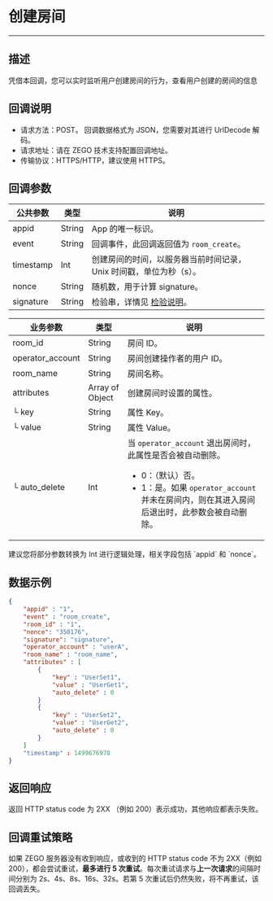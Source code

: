 # 创建房间

---

## 描述
凭借本回调，您可以实时监听用户创建房间的行为，查看用户创建的房间的信息

## 回调说明

- 请求方法：POST。
  <Note title="说明">
  回调数据格式为 JSON，您需要对其进行 UrlDecode 解码。
  </Note>
- 请求地址：请在 ZEGO 技术支持配置回调地址。
- 传输协议：HTTPS/HTTP，建议使用 HTTPS。


## 回调参数

| 公共参数 | 类型 | 说明 |
|------|------|------|
| appid | String | App 的唯一标识。 |
| event | String | 回调事件，此回调返回值为 `room_create`。 |
| timestamp | Int | 创建房间的时间，以服务器当前时间记录，Unix 时间戳，单位为秒（s）。 |
| nonce | String | 随机数，用于计算 signature。 |
| signature | String | 检验串，详情见 [检验说明](./../Authenticating%20server-to-server%20callbacks.mdx)。 |

| 业务参数 | 类型 | 说明 |
|------|------|------|
| room_id | String | 房间 ID。 |
| operator_account | String | 房间创建操作者的用户 ID。 |
| room_name | String | 房间名称。 |
| attributes | Array of Object | 创建房间时设置的属性。 |
| └ key | String | 属性 Key。 |
| └ value | String | 属性 Value。 |
| └ auto_delete | Int | 当 `operator_account` 退出房间时，此属性是否会被自动删除。<ul><li>0：（默认）否。</li><li>1：是。<Note title="说明">如果 `operator_account` 并未在房间内，则在其进入房间后退出时，此参数会被自动删除。</Note></li></ul> |

<Note title="说明">
建议您将部分参数转换为 Int 进行逻辑处理，相关字段包括 `appid` 和 `nonce`。
</Note>

## 数据示例

```json
{
    "appid" : "1",
    "event" : "room_create",
    "room_id" : "1",
    "nonce": "350176",
    "signature": "signature",
    "operator_account" : "userA",
    "room_name" : "room_name",
    "attributes" : [
        {
            "key" : "UserSet1",
            "value" : "UserGet1",
            "auto_delete" : 0
        }
        {
            "key" : "UserSet2",
            "value" : "UserGet2",
            "auto_delete" : 0
        }
    ]
    "timestamp" : 1499676978
}
```

## 返回响应

返回 HTTP status code 为 2XX （例如 200）表示成功，其他响应都表示失败。

## 回调重试策略

如果 ZEGO 服务器没有收到响应，或收到的 HTTP status code 不为 2XX（例如 200），都会尝试重试，**最多进行 5 次重试**。每次重试请求与**上一次请求**的间隔时间分别为 2s、4s、8s、16s、32s。若第 5 次重试后仍然失败，将不再重试，该回调丢失。